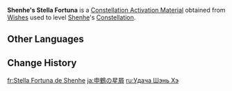 {{Item Infobox
|id           = 001163
|image        = Item Stella Fortuna (5 Star).png
|type         = Constellation Activation Materials
|group        = Stella Fortuna
|quality      = 5
|description  = [[Shenhe]]'s Constellation Activation Material
|source1      = [[Wishes]]
}}
'''Shenhe's Stella Fortuna''' is a [[Constellation Activation Material]] obtained from [[Wishes]] used to level [[Shenhe]]'s [[Constellation]].

==Other Languages==
{{Other Languages|default_hidden=1
|en      = Shenhe's Stella Fortuna
|zhs     = 申鹤的命星
|zhs_rm  = Shēnhè de Mìngxīng
|zht     = 申鶴的命星
|zht_rm  = Shēnhè de Mìngxīng
|ja      = 申鶴の星屑
|ja_rm   = Shinkaku no Hoshikuzu
|ko      = 신학<->의 운명<->의 별
|es      = Stella Fortuna de Shenhe
|fr      = Stella Fortuna de Shenhe
|ru      = Удача Шэнь Хэ
|th      = ดวงดาวแห่งชีวิตของ Shenhe
|th_rm   = Duangdao haeng Chiwit khong Shenhe
|vi      = Chòm Sao Của Shenhe
|de      = Stella Fortuna von Shenhe
|id      = Shenhe's Stella Fortuna
|pt      = Stella Fortuna de Shenhe
|tr      = Shenhe'nin Yaşam Yıldızı
|it      = Stella Fortuna di Shenhe
}}

==Change History==
{{Change History|2.4}}

[[fr:Stella Fortuna de Shenhe]]
[[ja:申鶴の星屑]]
[[ru:Удача Шэнь Хэ]]